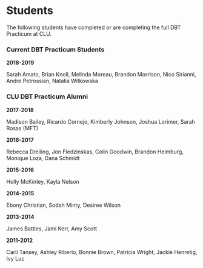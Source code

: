 # Students


The following students have completed or are completing the full DBT Practicum at CLU.

### Current DBT Practicum Students

**2018-2019** 

Sarah Amato, Brian Knoll, Melinda Moreau, Brandon Morrison, Nico Sirianni, Andre Petrossian, Natalia Witkowska

### CLU DBT Practicum Alumni

**2017-2018** 

Madison Bailey, Ricardo Cornejo, Kimberly Johnson, Joshua Lorimer, Sarah Rosas (MFT)

**2016-2017**

Rebecca Dreiling, Jon Fledzinskas, Colin Goodwin, Brandon Heimburg, Monique Loza, Dana Schmidt

**2015-2016**

Holly McKinley, Kayla Nelson

**2014-2015**

Ebony Christian, Sodah Minty, Desiree Wilson

**2013-2014**

James Battles, Jami Kerr, Amy Scott

**2011-2012**

Carli Tansey, Ashley Riberio, Bonnie Brown, Patricia Wright, Jackie Henretig, Ivy Luc
